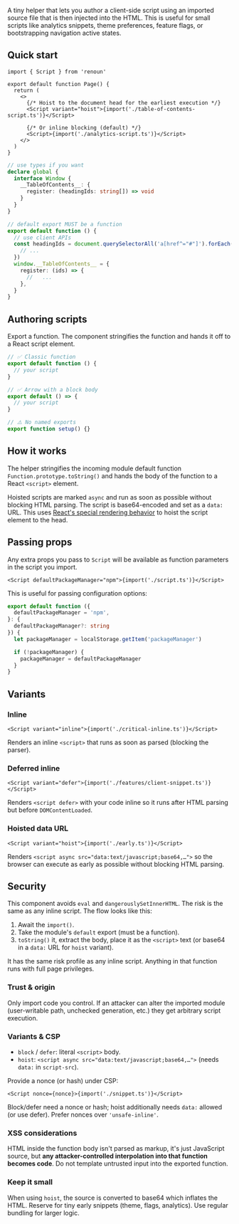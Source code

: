 A tiny helper that lets you author a client-side script using an imported source file that is then injected into the HTML. This is useful for small scripts like analytics snippets, theme preferences, feature flags, or bootstrapping navigation active states.

## Quick start

```tsx path="app/page.tsx"
import { Script } from 'renoun'

export default function Page() {
  return (
    <>
      {/* Hoist to the document head for the earliest execution */}
      <Script variant="hoist">{import('./table-of-contents-script.ts')}</Script>

      {/* Or inline blocking (default) */}
      <Script>{import('./analytics-script.ts')}</Script>
    </>
  )
}
```

```ts path="table-of-contents-script.ts"
// use types if you want
declare global {
  interface Window {
    __TableOfContents__: {
      register: (headingIds: string[]) => void
    }
  }
}

// default export MUST be a function
export default function () {
  // use client APIs
  const headingIds = document.querySelectorAll('a[href^="#"]').forEach((a) => {
    // ...
  })
  window.__TableOfContents__ = {
    register: (ids) => {
      //   ...
    },
  }
}
```

## Authoring scripts

Export a function. The component stringifies the function and hands it off to a React script element.

```ts
// ✅ Classic function
export default function () {
  // your script
}

// ✅ Arrow with a block body
export default () => {
  // your script
}

// ⚠️ No named exports
export function setup() {}
```

## How it works

The helper stringifies the incoming module default function `Function.prototype.toString()` and hands the body of the function to a React `<script>` element.

Hoisted scripts are marked `async` and run as soon as possible without blocking HTML parsing. The script is base64-encoded and set as a `data:` URL. This uses [React's special rendering behavior](https://react.dev/reference/react-dom/components/script#special-rendering-behavior) to hoist the script element to the head.

## Passing props

Any extra props you pass to `Script` will be available as function parameters in the script you import.

```tsx allowErrors showErrors={false}
<Script defaultPackageManager="npm">{import('./script.ts')}</Script>
```

This is useful for passing configuration options:

```ts
export default function ({
  defaultPackageManager = 'npm',
}: {
  defaultPackageManager?: string
}) {
  let packageManager = localStorage.getItem('packageManager')

  if (!packageManager) {
    packageManager = defaultPackageManager
  }
}
```

## Variants

### Inline

```tsx allowErrors showErrors={false}
<Script variant="inline">{import('./critical-inline.ts')}</Script>
```

Renders an inline `<script>` that runs as soon as parsed (blocking the parser).

### Deferred inline

```tsx allowErrors showErrors={false}
<Script variant="defer">{import('./features/client-snippet.ts')}</Script>
```

Renders `<script defer>` with your code inline so it runs after HTML parsing but before `DOMContentLoaded`.

### Hoisted data URL

```tsx allowErrors showErrors={false}
<Script variant="hoist">{import('./early.ts')}</Script>
```

Renders `<script async src="data:text/javascript;base64,…">` so the browser can execute as early as possible without blocking HTML parsing.

## Security

This component avoids `eval` and `dangerouslySetInnerHTML`. The risk is the same as any inline script. The flow looks like this:

1. Await the `import()`.
2. Take the module's `default` export (must be a function).
3. `toString()` it, extract the body, place it as the `<script>` text (or base64 in a `data:` URL for `hoist` variant).

<Note>

It has the same risk profile as any inline script. Anything in that function runs with full page privileges.

</Note>

### Trust & origin

Only import code you control. If an attacker can alter the imported module (user-writable path, unchecked generation, etc.) they get arbitrary script execution.

### Variants & CSP

- `block` / `defer`: literal `<script>` body.
- `hoist`: `<script async src="data:text/javascript;base64,…">` (needs `data:` in `script-src`).

Provide a nonce (or hash) under CSP:

```tsx allowErrors showErrors={false}
<Script nonce={nonce}>{import('./snippet.ts')}</Script>
```

Block/defer need a nonce or hash; hoist additionally needs `data:` allowed (or use defer). Prefer nonces over `'unsafe-inline'`.

### XSS considerations

HTML inside the function body isn't parsed as markup, it's just JavaScript source, but **any attacker-controlled interpolation into that function becomes code**. Do not template untrusted input into the exported function.

### Keep it small

When using `hoist`, the source is converted to base64 which inflates the HTML. Reserve for tiny early snippets (theme, flags, analytics). Use regular bundling for larger logic.
